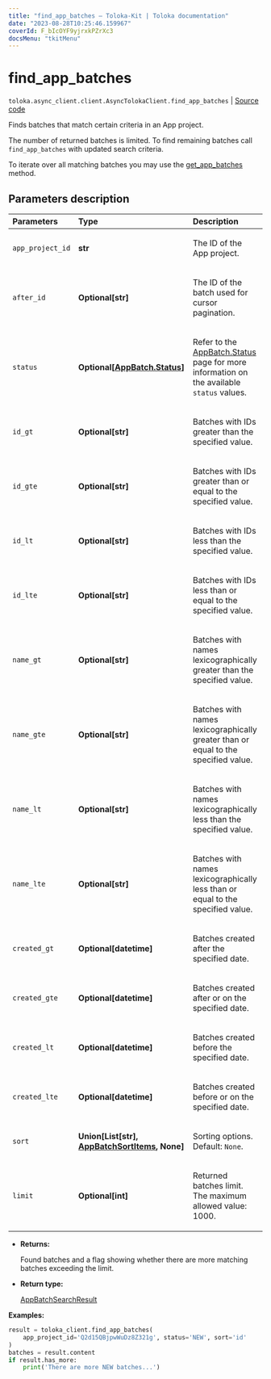 ```yaml
---
title: "find_app_batches — Toloka-Kit | Toloka documentation"
date: "2023-08-28T10:25:46.159967"
coverId: F_bIcOYF9yjrxkPZrXc3
docsMenu: "tkitMenu"
---
```


# find_app_batches

`toloka.async_client.client.AsyncTolokaClient.find_app_batches` | [Source code](https://github.com/Toloka/toloka-kit/blob/v1.2.1/src/client/__init__.py#L0)

Finds batches that match certain criteria in an App project.

The number of returned batches is limited. To find remaining batches call `find_app_batches` with updated search criteria.

To iterate over all matching batches you may use the [get_app_batches](/docs/toloka-kit/reference/toloka.client.TolokaClient.get_app_batches) method.

## Parameters description

| Parameters | Type | Description |
| :----------| :----| :-----------|
`app_project_id`|**str**|<p>The ID of the App project.</p>
`after_id`|**Optional\[str\]**|<p>The ID of the batch used for cursor pagination.</p>
`status`|**Optional\[[AppBatch.Status](/docs/toloka-kit/reference/toloka.client.app.AppBatch.Status)\]**|<p>Refer to the [AppBatch.Status](/docs/toloka-kit/reference/toloka.client.app.AppBatch.Status) page for more information on the available `status` values.</p>
`id_gt`|**Optional\[str\]**|<p>Batches with IDs greater than the specified value.</p>
`id_gte`|**Optional\[str\]**|<p>Batches with IDs greater than or equal to the specified value.</p>
`id_lt`|**Optional\[str\]**|<p>Batches with IDs less than the specified value.</p>
`id_lte`|**Optional\[str\]**|<p>Batches with IDs less than or equal to the specified value.</p>
`name_gt`|**Optional\[str\]**|<p>Batches with names lexicographically greater than the specified value.</p>
`name_gte`|**Optional\[str\]**|<p>Batches with names lexicographically greater than or equal to the specified value.</p>
`name_lt`|**Optional\[str\]**|<p>Batches with names lexicographically less than the specified value.</p>
`name_lte`|**Optional\[str\]**|<p>Batches with names lexicographically less than or equal to the specified value.</p>
`created_gt`|**Optional\[datetime\]**|<p>Batches created after the specified date.</p>
`created_gte`|**Optional\[datetime\]**|<p>Batches created after or on the specified date.</p>
`created_lt`|**Optional\[datetime\]**|<p>Batches created before the specified date.</p>
`created_lte`|**Optional\[datetime\]**|<p>Batches created before or on the specified date.</p>
`sort`|**Union\[List\[str\], [AppBatchSortItems](/docs/toloka-kit/reference/toloka.client.search_requests.AppBatchSortItems), None\]**|<p>Sorting options. Default: `None`.</p>
`limit`|**Optional\[int\]**|<p>Returned batches limit. The maximum allowed value: 1000.</p>

* **Returns:**

  Found batches and a flag showing whether there are more matching batches exceeding the limit.

* **Return type:**

  [AppBatchSearchResult](/docs/toloka-kit/reference/toloka.client.search_results.AppBatchSearchResult)

**Examples:**

```python
result = toloka_client.find_app_batches(
    app_project_id='Q2d15QBjpwWuDz8Z321g', status='NEW', sort='id'
)
batches = result.content
if result.has_more:
    print('There are more NEW batches...')
```